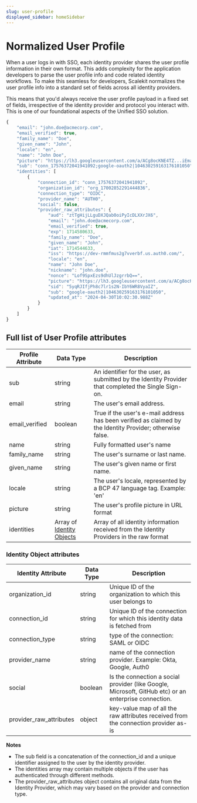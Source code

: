```yaml
---
slug: user-profile
displayed_sidebar: homeSidebar
---
```


# Normalized User Profile

When a user logs in with SSO, each identity provider shares the user profile information in their own format. This adds complexity for the application developers to parse the user profile info and code related identity workflows. To make this seamless for developers, Scalekit normalizes the user profile info into a standard set of fields across all identity providers.

This means that you'd always receive the user profile payload in a fixed set of fields, irrespective of the identity provider and protocol you interact with. This is one of our foundational aspects of the Unified SSO solution.

```js wordWrap=true title="Sample Normalized User Profile"
{
    "email": "john.doe@acmecorp.com",
    "email_verified": true,
    "family_name": "Doe",
    "given_name": "John",
    "locale": "en",
    "name": "John Doe",
    "picture": "https://lh3.googleusercontent.com/a/ACg8ocKNE4TZ...iEma17URCEf=s96-c",
    "sub": "conn_17576372041941092;google-oauth2|104630259163176101050",
    "identities": [
        {
            "connection_id": "conn_17576372041941092",
            "organization_id": "org_17002852291444836",
            "connection_type": "OIDC",
            "provider_name": "AUTH0",
            "social": false,
            "provider_raw_attributes": {
                "aud": "ztTgHijLLguDXJQab0oiPyIcDLXXrJX6",
                "email": "john.doe@acmecorp.com",
                "email_verified": true,
                "exp": 1714580633,
                "family_name": "Doe",
                "given_name": "John",
                "iat": 1714544633,
                "iss": "https://dev-rmmfmus2g7vverbf.us.auth0.com/",
                "locale": "en",
                "name": "John Doe",
                "nickname": "john.doe",
                "nonce": "Lof9SpxEzs9dhUlJzgrrbQ==",
                "picture": "https://lh3.googleusercontent.com/a/ACg8ocKNE4T...17URCEf=s96-c",
                "sid": "5yqRJIfjPh8c7lr1s2N-IbY6WR8VyaIZ",
                "sub": "google-oauth2|104630259163176101050",
                "updated_at": "2024-04-30T10:02:30.988Z"
            }
        }
    ]
}

```

## Full list of User Profile attributes

| Profile Attribute                                                  | Data Type                                                | Description                                                                                               |
| ------------------------------------------------------------------ | -------------------------------------------------------- | --------------------------------------------------------------------------------------------------------- |
| <SimpleCode className="text--semibold">sub</SimpleCode>            | string                                                   | An identifier for the user, as submitted by the Identity Provider that completed the Single Sign-on.      |
| <SimpleCode className="text--semibold">email</SimpleCode>          | string                                                   | The user's email address.                                                                                 |
| <SimpleCode className="text--semibold">email_verified</SimpleCode> | boolean                                                  | True if the user's e-mail address has been verified as claimed by the Identity Provider; otherwise false. |
| <SimpleCode className="text--semibold">name</SimpleCode>           | string                                                   | Fully formatted user's name                                                                               |
| <SimpleCode className="text--semibold">family_name</SimpleCode>    | string                                                   | The user's surname or last name.                                                                          |
| <SimpleCode className="text--semibold">given_name</SimpleCode>     | string                                                   | The user's given name or first name.                                                                      |
| <SimpleCode className="text--semibold">locale</SimpleCode>         | string                                                   | The user's locale, represented by a BCP 47 language tag. Example: 'en'                                    |
| <SimpleCode className="text--semibold">picture</SimpleCode>        | string                                                   | The user's profile picture in URL format                                                                  |
| <SimpleCode className="text--semibold">identities</SimpleCode>     | Array of [Identity Objects](#identity-object-attributes) | Array of all identity information received from the Identity Providers in the raw format                  |

### Identity Object attributes

| Identity Attribute                                                          | Data Type | Description                                                                                           |
| --------------------------------------------------------------------------- | --------- | ----------------------------------------------------------------------------------------------------- |
| <SimpleCode className="text--semibold">organization_id</SimpleCode>         | string    | Unique ID of the organization to which this user belongs to                                           |
| <SimpleCode className="text--semibold">connection_id</SimpleCode>           | string    | Unique ID of the connection for which this identity data is fetched from                              |
| <SimpleCode className="text--semibold">connection_type</SimpleCode>         | string    | type of the connection: SAML or OIDC                                                                  |
| <SimpleCode className="text--semibold">provider_name</SimpleCode>           | string    | name of the connection provider. Example: Okta, Google, Auth0                                         |
| <SimpleCode className="text--semibold">social</SimpleCode>                  | boolean   | Is the connection a social provider (like Google, Microsoft, GitHub etc) or an enterprise connection. |
| <SimpleCode className="text--semibold">provider_raw_attributes</SimpleCode> | object    | key-value map of all the raw attributes received from the connection provider as-is                   |

**Notes**

- The <SimpleCode className="text--semibold">sub</SimpleCode> field is a concatenation of the <SimpleCode className="text--semibold">connection_id</SimpleCode> and a unique identifier assigned to the user by the identity provider.
- The identities array may contain multiple objects if the user has authenticated through different methods.
- The <SimpleCode className="text--semibold">provider_raw_attributes</SimpleCode> object contains all original data from the Identity Provider, which may vary based on the provider and connection type.
